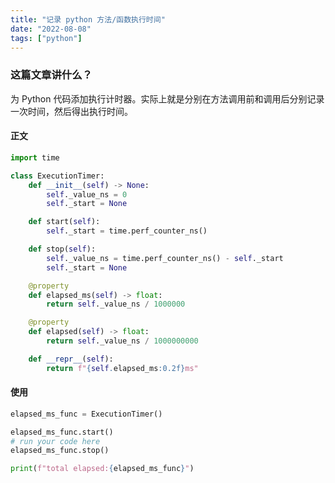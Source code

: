 ```yaml
---
title: "记录 python 方法/函数执行时间"
date: "2022-08-08"
tags: ["python"]
---
```


### 这篇文章讲什么？
为 Python 代码添加执行计时器。实际上就是分别在方法调用前和调用后分别记录一次时间，然后得出执行时间。

#### 正文
```python
import time

class ExecutionTimer:
    def __init__(self) -> None:
        self._value_ns = 0
        self._start = None

    def start(self):
        self._start = time.perf_counter_ns()

    def stop(self):
        self._value_ns = time.perf_counter_ns() - self._start
        self._start = None

    @property
    def elapsed_ms(self) -> float:
        return self._value_ns / 1000000

    @property
    def elapsed(self) -> float:
        return self._value_ns / 1000000000

    def __repr__(self):
        return f"{self.elapsed_ms:0.2f}ms"

```


#### 使用
```python
elapsed_ms_func = ExecutionTimer()

elapsed_ms_func.start()
# run your code here
elapsed_ms_func.stop()

print(f"total elapsed:{elapsed_ms_func}")
```
